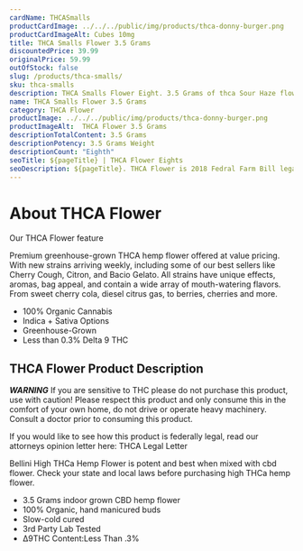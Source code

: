 ```yaml
---
cardName: THCASmalls
productCardImage: ../../../public/img/products/thca-donny-burger.png
productCardImageAlt: Cubes 10mg
title: THCA Smalls Flower 3.5 Grams
discountedPrice: 39.99
originalPrice: 59.99
outOfStock: false
slug: /products/thca-smalls/
sku: thca-smalls
description: THCA Smalls Flower Eight. 3.5 Grams of thca Sour Haze flower. These products are 2018 Federal Farm Bill Legal.
name: THCA Smalls Flower 3.5 Grams
category: THCA Flower
productImage: ../../../public/img/products/thca-donny-burger.png
productImageAlt:  THCA Flower 3.5 Grams
descriptionTotalContent: 3.5 Grams
descriptionPotency: 3.5 Grams Weight
descriptionCount: "Eighth"
seoTitle: ${pageTitle} | THCA Flower Eights
seoDescription: ${pageTitle}. THCA Flower is 2018 Fedral Farm Bill legal. Consume Delta 9 thc Cubes gummies Responsibly. 
---
```


#  About THCA Flower
Our THCA Flower feature

Premium greenhouse-grown THCA hemp flower offered at value pricing. 
With new strains arriving weekly, including some of our best sellers 
like Cherry Cough, Citron, and Bacio Gelato. All strains have unique 
effects, aromas, bag appeal, and contain a wide array of mouth-watering 
flavors. From sweet cherry cola, diesel citrus gas, to berries, cherries 
and more.

- 100% Organic Cannabis
- Indica + Sativa Options
- Greenhouse-Grown
- Less than 0.3% Delta 9 THC

##  THCA Flower Product Description
               
***WARNING***
If you are sensitive to THC please do not purchase this product, use with caution! Please respect this product and only consume this in the comfort of your own home, do not drive or operate heavy machinery. Consult a doctor prior to consuming this product.

If you would like to see how this product is federally legal, read our attorneys opinion letter here: THCA Legal Letter

Bellini High THCa Hemp Flower is potent and best when mixed with cbd flower. Check your state and local laws before purchasing high THCa hemp flower. 

- 3.5 Grams indoor grown CBD hemp flower
- 100% Organic, hand manicured buds
- Slow-cold cured
- 3rd Party Lab Tested
- ∆9THC Content:Less Than .3%

